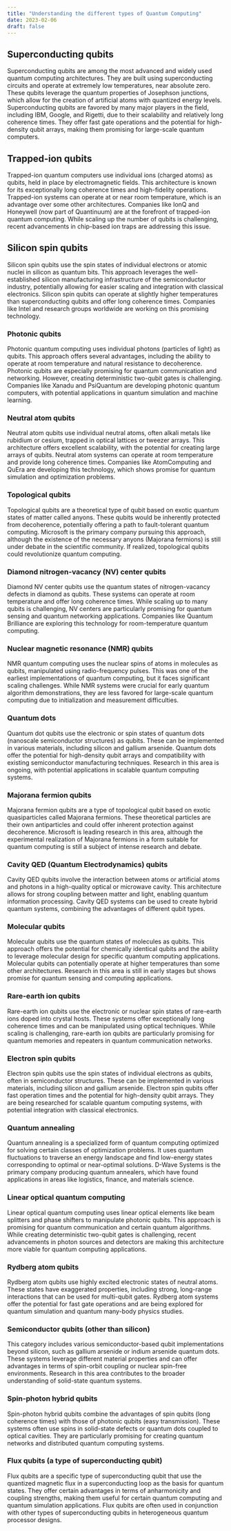 ```yaml
---
title: "Understanding the different types of Quantum Computing"
date: 2023-02-06
draft: false
---
```



## Superconducting qubits
Superconducting qubits are among the most advanced and widely used quantum computing architectures. They are built using superconducting circuits and operate at extremely low temperatures, near absolute zero. These qubits leverage the quantum properties of Josephson junctions, which allow for the creation of artificial atoms with quantized energy levels. Superconducting qubits are favored by many major players in the field, including IBM, Google, and Rigetti, due to their scalability and relatively long coherence times. They offer fast gate operations and the potential for high-density qubit arrays, making them promising for large-scale quantum computers.

## Trapped-ion qubits
Trapped-ion quantum computers use individual ions (charged atoms) as qubits, held in place by electromagnetic fields. This architecture is known for its exceptionally long coherence times and high-fidelity operations. Trapped-ion systems can operate at or near room temperature, which is an advantage over some other architectures. Companies like IonQ and Honeywell (now part of Quantinuum) are at the forefront of trapped-ion quantum computing. While scaling up the number of qubits is challenging, recent advancements in chip-based ion traps are addressing this issue.

## Silicon spin qubits
Silicon spin qubits use the spin states of individual electrons or atomic nuclei in silicon as quantum bits. This approach leverages the well-established silicon manufacturing infrastructure of the semiconductor industry, potentially allowing for easier scaling and integration with classical electronics. Silicon spin qubits can operate at slightly higher temperatures than superconducting qubits and offer long coherence times. Companies like Intel and research groups worldwide are working on this promising technology.

### Photonic qubits
Photonic quantum computing uses individual photons (particles of light) as qubits. This approach offers several advantages, including the ability to operate at room temperature and natural resistance to decoherence. Photonic qubits are especially promising for quantum communication and networking. However, creating deterministic two-qubit gates is challenging. Companies like Xanadu and PsiQuantum are developing photonic quantum computers, with potential applications in quantum simulation and machine learning.

### Neutral atom qubits
Neutral atom qubits use individual neutral atoms, often alkali metals like rubidium or cesium, trapped in optical lattices or tweezer arrays. This architecture offers excellent scalability, with the potential for creating large arrays of qubits. Neutral atom systems can operate at room temperature and provide long coherence times. Companies like AtomComputing and QuEra are developing this technology, which shows promise for quantum simulation and optimization problems.

### Topological qubits
Topological qubits are a theoretical type of qubit based on exotic quantum states of matter called anyons. These qubits would be inherently protected from decoherence, potentially offering a path to fault-tolerant quantum computing. Microsoft is the primary company pursuing this approach, although the existence of the necessary anyons (Majorana fermions) is still under debate in the scientific community. If realized, topological qubits could revolutionize quantum computing.

### Diamond nitrogen-vacancy (NV) center qubits
Diamond NV center qubits use the quantum states of nitrogen-vacancy defects in diamond as qubits. These systems can operate at room temperature and offer long coherence times. While scaling up to many qubits is challenging, NV centers are particularly promising for quantum sensing and quantum networking applications. Companies like Quantum Brilliance are exploring this technology for room-temperature quantum computing.

### Nuclear magnetic resonance (NMR) qubits
NMR quantum computing uses the nuclear spins of atoms in molecules as qubits, manipulated using radio-frequency pulses. This was one of the earliest implementations of quantum computing, but it faces significant scaling challenges. While NMR systems were crucial for early quantum algorithm demonstrations, they are less favored for large-scale quantum computing due to initialization and measurement difficulties.

### Quantum dots
Quantum dot qubits use the electronic or spin states of quantum dots (nanoscale semiconductor structures) as qubits. These can be implemented in various materials, including silicon and gallium arsenide. Quantum dots offer the potential for high-density qubit arrays and compatibility with existing semiconductor manufacturing techniques. Research in this area is ongoing, with potential applications in scalable quantum computing systems.

### Majorana fermion qubits
Majorana fermion qubits are a type of topological qubit based on exotic quasiparticles called Majorana fermions. These theoretical particles are their own antiparticles and could offer inherent protection against decoherence. Microsoft is leading research in this area, although the experimental realization of Majorana fermions in a form suitable for quantum computing is still a subject of intense research and debate.

### Cavity QED (Quantum Electrodynamics) qubits
Cavity QED qubits involve the interaction between atoms or artificial atoms and photons in a high-quality optical or microwave cavity. This architecture allows for strong coupling between matter and light, enabling quantum information processing. Cavity QED systems can be used to create hybrid quantum systems, combining the advantages of different qubit types.

### Molecular qubits
Molecular qubits use the quantum states of molecules as qubits. This approach offers the potential for chemically identical qubits and the ability to leverage molecular design for specific quantum computing applications. Molecular qubits can potentially operate at higher temperatures than some other architectures. Research in this area is still in early stages but shows promise for quantum sensing and computing applications.

### Rare-earth ion qubits
Rare-earth ion qubits use the electronic or nuclear spin states of rare-earth ions doped into crystal hosts. These systems offer exceptionally long coherence times and can be manipulated using optical techniques. While scaling is challenging, rare-earth ion qubits are particularly promising for quantum memories and repeaters in quantum communication networks.

### Electron spin qubits
Electron spin qubits use the spin states of individual electrons as qubits, often in semiconductor structures. These can be implemented in various materials, including silicon and gallium arsenide. Electron spin qubits offer fast operation times and the potential for high-density qubit arrays. They are being researched for scalable quantum computing systems, with potential integration with classical electronics.

### Quantum annealing
Quantum annealing is a specialized form of quantum computing optimized for solving certain classes of optimization problems. It uses quantum fluctuations to traverse an energy landscape and find low-energy states corresponding to optimal or near-optimal solutions. D-Wave Systems is the primary company producing quantum annealers, which have found applications in areas like logistics, finance, and materials science.

### Linear optical quantum computing
Linear optical quantum computing uses linear optical elements like beam splitters and phase shifters to manipulate photonic qubits. This approach is promising for quantum communication and certain quantum algorithms. While creating deterministic two-qubit gates is challenging, recent advancements in photon sources and detectors are making this architecture more viable for quantum computing applications.

### Rydberg atom qubits
Rydberg atom qubits use highly excited electronic states of neutral atoms. These states have exaggerated properties, including strong, long-range interactions that can be used for multi-qubit gates. Rydberg atom systems offer the potential for fast gate operations and are being explored for quantum simulation and quantum many-body physics studies.

### Semiconductor qubits (other than silicon)
This category includes various semiconductor-based qubit implementations beyond silicon, such as gallium arsenide or indium arsenide quantum dots. These systems leverage different material properties and can offer advantages in terms of spin-orbit coupling or nuclear spin-free environments. Research in this area contributes to the broader understanding of solid-state quantum systems.

### Spin-photon hybrid qubits
Spin-photon hybrid qubits combine the advantages of spin qubits (long coherence times) with those of photonic qubits (easy transmission). These systems often use spins in solid-state defects or quantum dots coupled to optical cavities. They are particularly promising for creating quantum networks and distributed quantum computing systems.

### Flux qubits (a type of superconducting qubit)
Flux qubits are a specific type of superconducting qubit that use the quantized magnetic flux in a superconducting loop as the basis for quantum states. They offer certain advantages in terms of anharmonicity and coupling strengths, making them useful for certain quantum computing and quantum simulation applications. Flux qubits are often used in conjunction with other types of superconducting qubits in heterogeneous quantum processor designs.